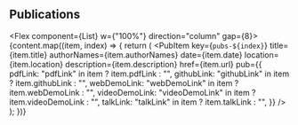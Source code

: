 
## Publications

<Flex component={List} w={"100%"} direction="column" gap={8}>
  {content.map((item, index) => {
    return (
      <PubItem
        key={`pubs-${index}`}
        title={item.title}
        authorNames={item.authorNames}
        date={item.date}
        location={item.location}
        description={item.description}
        href={item.url}
        pub={{
          pdfLink: "pdfLink" in item ? item.pdfLink : "",
          githubLink: "githubLink" in item ? item.githubLink : "",
          webDemoLink: "webDemoLink" in item ? item.webDemoLink : "",
          videoDemoLink: "videoDemoLink" in item ? item.videoDemoLink : "",
          talkLink: "talkLink" in item ? item.talkLink : "",
        }}
      />
    );
  })}
</Flex>
